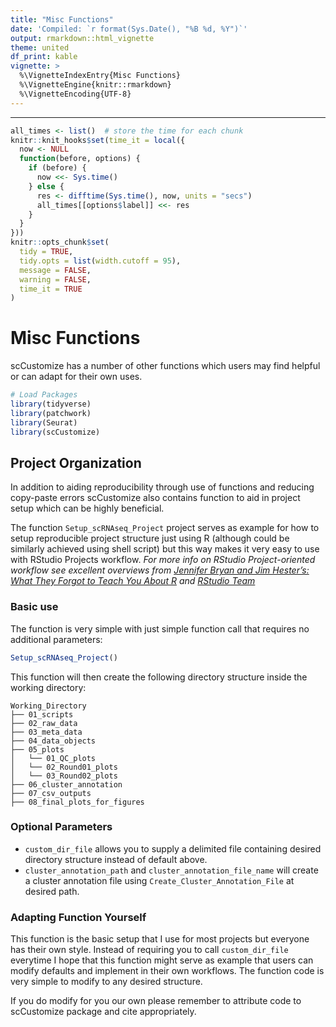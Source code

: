 ```yaml
---
title: "Misc Functions"
date: 'Compiled: `r format(Sys.Date(), "%B %d, %Y")`'
output: rmarkdown::html_vignette
theme: united
df_print: kable
vignette: >
  %\VignetteIndexEntry{Misc Functions}
  %\VignetteEngine{knitr::rmarkdown}
  %\VignetteEncoding{UTF-8}
---
```

***

<style>
p.caption {
  font-size: 0.9em;
}
</style>
 
```r
all_times <- list()  # store the time for each chunk
knitr::knit_hooks$set(time_it = local({
  now <- NULL
  function(before, options) {
    if (before) {
      now <<- Sys.time()
    } else {
      res <- difftime(Sys.time(), now, units = "secs")
      all_times[[options$label]] <<- res
    }
  }
}))
knitr::opts_chunk$set(
  tidy = TRUE,
  tidy.opts = list(width.cutoff = 95),
  message = FALSE,
  warning = FALSE,
  time_it = TRUE
)
```

# Misc Functions  
scCustomize has a number of other functions which users may find helpful or can adapt for their own uses.
```r
# Load Packages
library(tidyverse)
library(patchwork)
library(Seurat)
library(scCustomize)
```


## Project Organization
In addition to aiding reproducibility through use of functions and reducing copy-paste errors scCustomize also contains function to aid in project setup which can be highly beneficial.

The function `Setup_scRNAseq_Project` project serves as example for how to setup reproducible project structure just using R (although could be similarly achieved using shell script) but this way makes it very easy to use with RStudio Projects workflow.
*For more info on RStudio Project-oriented workflow see excellent overviews from [Jennifer Bryan and Jim Hester's: What They Forgot to Teach You About R](https://rstats.wtf/project-oriented-workflow.html) and [RStudio Team](https://support.rstudio.com/hc/en-us/articles/200526207-Using-Projects)*

### Basic use 
The function is very simple with just simple function call that requires no additional parameters:
```r
Setup_scRNAseq_Project()
```

This function will then create the following directory structure inside the working directory:  
```
Working_Directory
├── 01_scripts
├── 02_raw_data
├── 03_meta_data
├── 04_data_objects
├── 05_plots
│   └── 01_QC_plots
│   └── 02_Round01_plots
│   └── 03_Round02_plots
├── 06_cluster_annotation
├── 07_csv_outputs
├── 08_final_plots_for_figures
```

### Optional Parameters

* `custom_dir_file` allows you to supply a delimited file containing desired directory structure instead of default above.
* `cluster_annotation_path` and `cluster_annotation_file_name` will create a cluster annotation file using `Create_Cluster_Annotation_File` at desired path.

### Adapting Function Yourself
This function is the basic setup that I use for most projects but everyone has their own style.  Instead of requiring you to call `custom_dir_file` everytime I hope that this function might serve as example that users can modify defaults and implement in their own workflows.  The function code is very simple to modify to any desired structure.

If you do modify for you our own please remember to attribute code to scCustomize package and cite appropriately.


